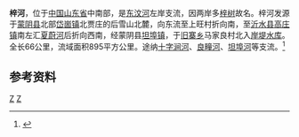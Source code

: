 {{Infobox River
  | river_name      = 梓河
  | image_name      =
  | image_size      = 
  | caption         = 
  | origin          = [[山东省|山东省]][[蒙阴县|蒙阴县]][[岱崮镇|岱崮镇]]北贾庄的后雪山北麓
  | mouth           = 山东省蒙阴县[[旧寨乡|旧寨乡]]马家良村北[[岸堤水库|岸堤水库]]
  | basin_countries = {{PRC}}
  | length          = 66公里
  | elevation       = 
  | mouth_elevation = 
  | discharge       = 
  | watershed       = 895平方公里
}}
'''梓河'''，位于[[中国|中国]][[山东省|山东省]]中南部，是[[东汶河|东汶河]]左岸支流，因两岸多[[梓树|梓树]]故名。梓河发源于[[蒙阴县|蒙阴县]]北部[[岱崮镇|岱崮镇]]北贾庄的后雪山北麓，向东流至上旺村折向南，至[[沂水县|沂水县]][[高庄镇_(沂水县)|高庄镇]]南左汇[[夏蔚河|夏蔚河]]后折向西南，经蒙阴县[[坦埠镇|坦埠镇]]，于[[旧寨乡|旧寨乡]]马家良村北入[[岸堤水库|岸堤水库]]。全长66公里，流域面积895平方公里。途纳[[十字涧河|十字涧河]]、[[良疃河|良疃河]]、[[坦埠河|坦埠河]]等支流。<ref name="中国河湖大典">{{cite book zh |author=《[[中国河湖大典|中国河湖大典]]》编纂委员会 |title=《中国河湖大典·淮河卷》 |format=M |edition=1 |location=北京 |publisher=中国水利水电出版社 |date=2010年9月 |pages=198页 |id= ISBN 978-7-5084-7953-8}}</ref>
==参考资料==
{{reflist}}
[[Category:沂沭泗河水系|Z]]
[[Category:山东河流|Z]]